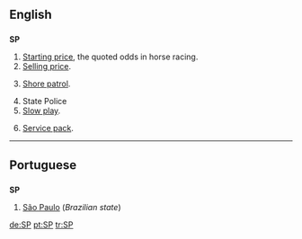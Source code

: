 ==English==

==={{initialism}}===
'''SP'''

# [[starting price|Starting price]], the quoted odds in horse racing.
# [[selling price|Selling price]].
# {{context|US|military|navy}} [[shore patrol|Shore patrol]].
# State Police
# [[slow play|Slow play]].
# {{computing}} [[Service pack|Service pack]].

----

==Portuguese==

==={{initialism}}===
'''SP'''

# [[São Paulo]] (''Brazilian state'')

[[de:SP]]
[[pt:SP]]
[[tr:SP]]